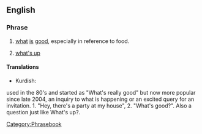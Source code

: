 ==English==

===Phrase===
{{infl|en|phrase|head=[[what]][['s]] [[good]]}}

# {{colloquial}} [[what]] [[is]] [[good]], especially in reference to food.
# {{slang}} [[what's up]]

====Translations====
{{trans-top|''(colloquial)'' what is good, especially in reference to food}}
* Kurdish: {{t|ku|چی باشه‌؟|tr=çi bashe?|sc=ku-Arab}}
{{trans-mid}}
{{trans-bottom}}

{{trans-top|''(slang)'' what's up}}
{{trans-mid}}
{{trans-bottom}}

[[Category:Phrasebook]]

used in the 80's and started as "What's really good" but now more popular since late 2004, an inquiry to what is happening or an excited query for an invitation. 1. "Hey, there's a party at my house", 2. "What's good?". Also a question just like What's up?.
